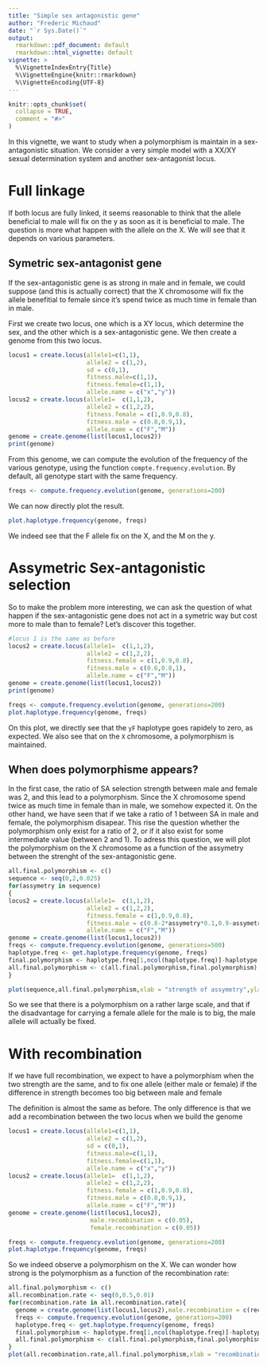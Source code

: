 ```yaml
---
title: "Simple sex antagonistic gene"
author: "Frederic Michaud"
date: "`r Sys.Date()`"
output:
  rmarkdown::pdf_document: default
  rmarkdown::html_vignette: default
vignette: >
  %\VignetteIndexEntry{Title}
  %\VignetteEngine{knitr::rmarkdown}
  %\VignetteEncoding{UTF-8}
---
```

```r
knitr::opts_chunk$set(
  collapse = TRUE,
  comment = "#>"
)
```

In this vignette, we want to study when a polymorphism is maintain in a sex-antagonistic situation. We consider a very simple model with a XX/XY sexual determination system and another sex-antagonist locus.

# Full linkage
If both locus are fully linked, it seems reasonable to think that the allele beneficial to male will fix on the y as soon as it is beneficial to male. The question is more what happen with the allele on the X. We will see that it depends on various parameters. 

## Symetric sex-antagonist gene
If the sex-antagonistic gene is as strong in male and in female, we could suppose (and this is actually correct) that the X chromosome will fix the allele benefitial to female since it's spend twice as much time in female than in male.   

First we create two locus, one which is a XY locus, which determine the sex, and the other which is a sex-antagonistic gene. We then create a genome from this two locus. 
```r
locus1 = create.locus(allele1=c(1,1),
                      allele2 = c(1,2),
                      sd = c(0,1),
                      fitness.male=c(1,1),
                      fitness.female=c(1,1),
                      allele.name = c("x","y"))
locus2 = create.locus(allele1=  c(1,1,2),
                      allele2 = c(1,2,2),
                      fitness.female = c(1,0.9,0.8),
                      fitness.male = c(0.8,0.9,1),
                      allele.name = c("F","M"))
genome = create.genome(list(locus1,locus2))
print(genome)
```
From this genome, we can compute the evolution of the frequency of the various genotype, using the function `compte.frequency.evolution`. By default, all genotype start with the same frequency. 
```r
freqs <- compute.frequency.evolution(genome, generations=200)
```

We can now directly plot the result.
```r
plot.haplotype.frequency(genome, freqs)
```   
   
We indeed see that the F allele fix on the X, and the M on the y.

# Assymetric Sex-antagonistic selection

So to make the problem more interesting, we can ask the question of what happen if the sex-antagonistic gene does not act in a symetric way but cost more to male than to female? Let's discover this together. 


```r
#locus 1 is the same as before
locus2 = create.locus(allele1=  c(1,1,2),
                      allele2 = c(1,2,2),
                      fitness.female = c(1,0.9,0.8),
                      fitness.male = c(0.6,0.8,1),
                      allele.name = c("F","M"))
genome = create.genome(list(locus1,locus2))
print(genome)
```

```r
freqs <- compute.frequency.evolution(genome, generations=200)
plot.haplotype.frequency(genome, freqs)
```   
   
On this plot, we directly see that the `yF` haplotype goes rapidely to zero, as expected. We also see that on the `X` chromosome, a polymorphism is maintained. 

## When does polymorphisme appears?

In the first case, the ratio of SA selection strength between male and female was 2, and this lead to a polymorphism. Since the X chromosome spend twice as much time in female than in male, we somehow expected it. On the other hand, we have seen that if we take a ratio of 1 between SA in male and female, the polymorphism disapear. This rise the question whether the polymorphism only exist for a ratio of 2, or if it also exist for some intermediate value (between 2 and 1). To adress this question, we will plot the polymorphism on the X chromosome as a function of the assymetry between the strenght of the sex-antagonistic gene. 

```r
all.final.polymorphism <- c()
sequence <- seq(0,2,0.025)
for(assymetry in sequence)
{
locus2 = create.locus(allele1=  c(1,1,2),
                      allele2 = c(1,2,2),
                      fitness.female = c(1,0.9,0.8),
                      fitness.male = c(0.8-2*assymetry*0.1,0.9-assymetry*0.1,1),
                      allele.name = c("F","M"))
genome = create.genome(list(locus1,locus2))
freqs <- compute.frequency.evolution(genome, generations=500)
haplotype.freq <- get.haplotype.frequency(genome, freqs)
final.polymorphism <- haplotype.freq[1,ncol(haplotype.freq)]-haplotype.freq[2,ncol(haplotype.freq)]
all.final.polymorphism <- c(all.final.polymorphism,final.polymorphism)
}
```


```r
plot(sequence,all.final.polymorphism,xlab = "strength of assymetry",ylab="xm-xf",main="evolution of the polymorphism when changing the SA")
```

So we see that there is a polymorphism on a rather large scale, and that if the disadvantage for carrying a female allele for the male is to big, the male allele will actually be fixed. 

# With recombination
If we have full recombination, we expect to have a polymorphism when the two strength are the same, and to fix one allele (either male or female) if the difference in strength becomes too big between male and female

The definition is almost the same as before. The only difference is that we add a recombination between the two locus when we build the genome
```r
locus1 = create.locus(allele1=c(1,1),
                      allele2 = c(1,2),
                      sd = c(0,1),
                      fitness.male=c(1,1),
                      fitness.female=c(1,1),
                      allele.name = c("x","y"))
locus2 = create.locus(allele1=  c(1,1,2),
                      allele2 = c(1,2,2),
                      fitness.female = c(1,0.9,0.8),
                      fitness.male = c(0.8,0.9,1),
                      allele.name = c("F","M"))
genome = create.genome(list(locus1,locus2),
                       male.recombination = c(0.05),
                       female.recombination = c(0.05))
```

```r
freqs <- compute.frequency.evolution(genome, generations=200)
plot.haplotype.frequency(genome, freqs)
```   
   
So we indeed observe a polymorphism on the X. We can wonder how strong is the polymorphism as a function of the recombination rate: 

```r
all.final.polymorphism <- c()
all.recombination.rate <- seq(0,0.5,0.01)
for(recombination.rate in all.recombination.rate){
  genome = create.genome(list(locus1,locus2),male.recombination = c(recombination.rate),female.recombination = c(recombination.rate))
  freqs <- compute.frequency.evolution(genome, generations=200)
  haplotype.freq <- get.haplotype.frequency(genome, freqs)
  final.polymorphism <- haplotype.freq[1,ncol(haplotype.freq)]-haplotype.freq[2,ncol(haplotype.freq)]
  all.final.polymorphism <- c(all.final.polymorphism,final.polymorphism)
}
plot(all.recombination.rate,all.final.polymorphism,xlab = "recombination rate",ylab = "Xm-Xf","polymorphism as a function of the recombination rate")
```   
